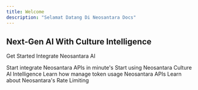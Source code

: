 ```yaml
---
title: Welcome
description: "Selamat Datang Di Neosantara Docs"
---
```


<div className="animated-content">
  <h2>Next-Gen AI With Culture Intelligence</h2>
  <p>Get Started Integrate Neosantara AI</p>
</div>

<style>{`
  .animated-content {
    opacity: 0;
    animation: fadeInUp 1.5s ease-out forwards;
  }
  
  @keyframes fadeInUp {
    from {
      opacity: 0;
      transform: translateY(30px);
    }
    to {
      opacity: 1;
      transform: translateY(0);
    }
  }
`}</style>


<CardGroup cols={2}>
  <Card
    title="Quick Start"
    icon="rocket-launch"
    href="/quickstart"
  >
    Start integrate Neosantara APIs in minute's
  </Card>
  <Card
    title="API Reference"
    icon="code"
    href="/api-reference"
  >
    Start using Neosantara Culture AI Intelligence
  </Card>
  <Card
    title="Token Balance Overview"
    icon="money"
    href="/about/tokens"
  >
    Learn how manage token usage Neosantara APIs
  </Card>
  <Card
    title="Rate Limits"
    icon="tachometer"
    href="/about/rate-limits"
  >
    Learn about Neosantara's Rate Limiting
  </Card>
</CardGroup>